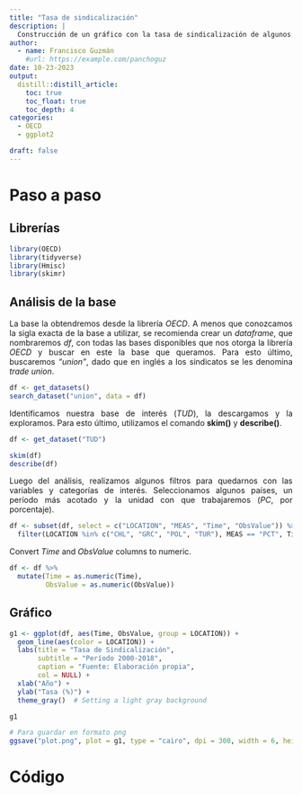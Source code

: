```yaml
---
title: "Tasa de sindicalización"
description: |
  Construcción de un gráfico con la tasa de sindicalización de algunos países OCDE, período 2000-2018. Datos: paquete OECD.
author:
  - name: Francisco Guzmán
    #url: https://example.com/panchoguz
date: 10-23-2023
output: 
  distill::distill_article:
    toc: true
    toc_float: true
    toc_depth: 4
categories:
  - OECD
  - ggplot2

draft: false
---
```


<style>
body {
text-align: justify}
</style>

# Paso a paso

## Librerías

```r
library(OECD)
library(tidyverse)
library(Hmisc)
library(skimr)

```

## Análisis de la base

La base la obtendremos desde la librería *OECD*. A menos que conozcamos la sigla exacta de la base a utilizar, se recomienda crear un *dataframe*, que nombraremos *df*, con todas las bases disponibles que nos otorga la librería *OECD* y buscar en este la base que queramos. Para esto último, buscaremos *"union"*, dado que en inglés a los sindicatos se les denomina *trade union*.

```r
df <- get_datasets()
search_dataset("union", data = df)

```

Identificamos nuestra base de interés (*TUD*), la descargamos y la exploramos. Para esto último, utilizamos el comando **skim()** y **describe()**.

```r
df <- get_dataset("TUD")

skim(df)
describe(df)

```

Luego del análisis, realizamos algunos filtros para quedarnos con las variables y categorías de interés. Seleccionamos algunos países, un período más acotado y la unidad con que trabajaremos (*PC*, por porcentaje).

```r
df <- subset(df, select = c("LOCATION", "MEAS", "Time", "ObsValue")) %>%
  filter(LOCATION %in% c("CHL", "GRC", "POL", "TUR"), MEAS == "PCT", Time>2000)

```


Convert *Time* and *ObsValue* columns to numeric.

```r
df <- df %>%
  mutate(Time = as.numeric(Time),
         ObsValue = as.numeric(ObsValue))
```


## Gráfico

```r
g1 <- ggplot(df, aes(Time, ObsValue, group = LOCATION)) +
  geom_line(aes(color = LOCATION)) +
  labs(title = "Tasa de Sindicalización",
       subtitle = "Período 2000-2018",
       caption = "Fuente: Elaboración propia",
       col = NULL) +
  xlab("Año") +
  ylab("Tasa (%)") +
  theme_gray()  # Setting a light gray background

g1

```


```r
# Para guardar en formato png
ggsave("plot.png", plot = g1, type = "cairo", dpi = 300, width = 6, height = 4, units = "in")

```


# Código

```r
```
